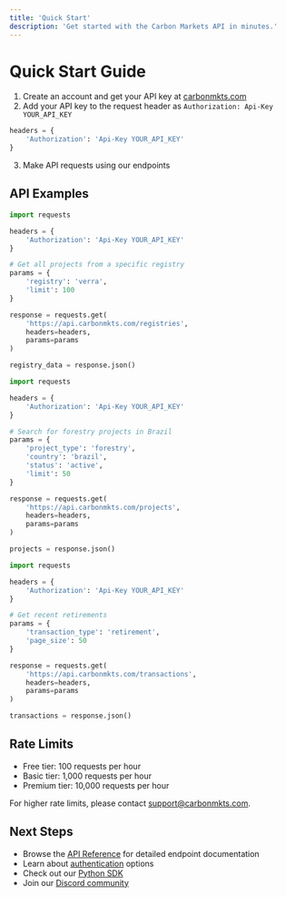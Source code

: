 ```yaml
---
title: 'Quick Start'
description: 'Get started with the Carbon Markets API in minutes.'
---
```


# Quick Start Guide
1. Create an account and get your API key at [carbonmkts.com](https://carbonmkts.com)
2. Add your API key to the request header as `Authorization: Api-Key YOUR_API_KEY`

```python
headers = {
    'Authorization': 'Api-Key YOUR_API_KEY'
}
```

3. Make API requests using our endpoints

## API Examples

<CodeGroup>

```python Registry Data
import requests

headers = {
    'Authorization': 'Api-Key YOUR_API_KEY'
}

# Get all projects from a specific registry
params = {
    'registry': 'verra',
    'limit': 100
}

response = requests.get(
    'https://api.carbonmkts.com/registries',
    headers=headers,
    params=params
)

registry_data = response.json()
```

```python Project Search
import requests

headers = {
    'Authorization': 'Api-Key YOUR_API_KEY'
}

# Search for forestry projects in Brazil
params = {
    'project_type': 'forestry',
    'country': 'brazil',
    'status': 'active',
    'limit': 50
}

response = requests.get(
    'https://api.carbonmkts.com/projects',
    headers=headers,
    params=params
)

projects = response.json()
```

```python Transaction Data
import requests

headers = {
    'Authorization': 'Api-Key YOUR_API_KEY'
}

# Get recent retirements
params = {
    'transaction_type': 'retirement',
    'page_size': 50
}

response = requests.get(
    'https://api.carbonmkts.com/transactions',
    headers=headers,
    params=params
)

transactions = response.json()
```

</CodeGroup>

## Rate Limits

- Free tier: 100 requests per hour
- Basic tier: 1,000 requests per hour
- Premium tier: 10,000 requests per hour

For higher rate limits, please contact [support@carbonmkts.com](mailto:support@carbonmkts.com).

## Next Steps

- Browse the [API Reference](/api-reference/registries) for detailed endpoint documentation
- Learn about [authentication](/authentication) options
- Check out our [Python SDK](https://github.com/carbonmkts/carbon-markets-python)
- Join our [Discord community](https://discord.gg/carbonmkts) 